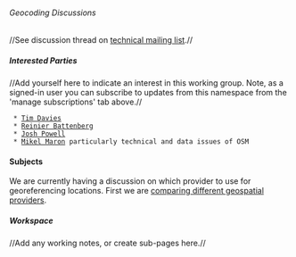 ====== Geocoding Discussions ======

//See discussion thread on [[https://groups.google.com/d/msg/iati-technical/fIoRvkJN_Eo/_ZwKUjWUKX8J|technical mailing list]].//

===== Interested Parties =====
//Add yourself here to indicate an interest in this working group. Note, as a signed-in user you can subscribe to updates from this namespace from the 'manage subscriptions' tab above.//
 
  * [[community:user:timdavies|Tim Davies]]
  * [[community:user:reinier|Reinier Battenberg]]
  * [[community:user:reinier|Josh Powell]]
  * [[community:user:mikel|Mikel Maron]] particularly technical and data issues of OSM

==== Subjects ====

We are currently having a discussion on which provider to use for georeferencing locations. First we are [[comparing different geospatial providers]].
===== Workspace =====
//Add any working notes, or create sub-pages here.//